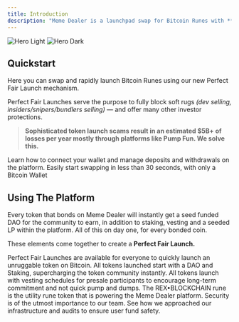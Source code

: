 ```yaml
---
title: Introduction
description: "Meme Dealer is a launchpad swap for Bitcoin Runes with **advanced rug protections** baked into each token launch."
---
```


<img
  className="block dark:hidden"
  src="/images/hero-light.png"
  alt="Hero Light"
/>
<img
  className="hidden dark:block"
  src="/images/hero-dark.png"
  alt="Hero Dark"
/>

## Quickstart

Here you can swap and rapidly launch Bitcoin Runes using our new Perfect Fair Launch mechanism. 

Perfect Fair Launches serve the purpose to fully block soft rugs _(dev selling, insiders/snipers/bundlers selling)_ — and offer many other investor protections. 

>**Sophisticated token launch scams result in an estimated $5B+ of losses per year mostly through platforms like Pump Fun. We solve this.**

<CardGroup cols={2}>
  <Card
    title="Manage Wallet"
    icon="wallet"
    href="/manage-wallet"
  >
    Learn how to connect your wallet and manage deposits and withdrawals on the platform.
  </Card>
  <Card
    title="Swapping"
    icon="repeat"
    href="/essentials/swapping"
  >
    Easily start swapping in less than 30 seconds, with only a Bitcoin Wallet
  </Card>
</CardGroup>

## Using The Platform

Every token that bonds on Meme Dealer will instantly get a seed funded DAO for the community to earn, in addition to staking, vesting and a seeded LP within the platform. All of this on day one, for every bonded coin. 

These elements come together to create a **Perfect Fair Launch.** 

<CardGroup cols={1}>
  <Card
    title="Token Launches"
    icon="rocket-launch"
    href="/essentials/launches"
  >
    Perfect Fair Launches are available for everyone to quickly launch an unruggable token on Bitcoin.
  </Card>
</CardGroup>

<CardGroup cols={2}>
  <Card
    title="Staking/DAOs"
    icon="coin"
    href="/essentials/staking"
  >
    All tokens launched start with a DAO and Staking, supercharging the token community instantly.
  </Card>
  <Card
    title="Vesting"
    icon="hourglass"
    href="/essentials/vesting"
  >
    All tokens launch with vesting schedules for presale participants to encourage long-term commitment and not quick pump and dumps.
  </Card>
</CardGroup>

<CardGroup cols={2}>
  <Card
    title="$REX Token"
    icon="t-rex"
    href="/essentials/rex"
  >
    The REX•BLOCKCHAIN rune is the utility rune token that is powering the Meme Dealer platform.
  </Card>
  <Card
    title="Platform Security"
    icon="binary-lock"
    href="/essentials/security"
  >
    Security is of the utmost importance to our team. See how we approached our infrastructure and audits to ensure user fund safety.
  </Card>
</CardGroup>
